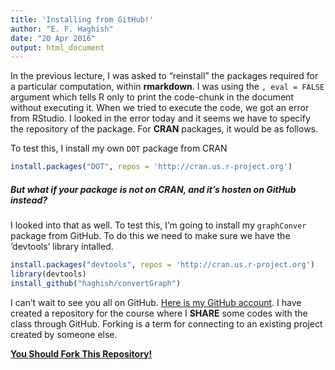 ```yaml
---
title: 'Installing from GitHub!'
author: "E. F. Haghish"
date: "20 Apr 2016"
output: html_document
---
```


In the previous lecture, I was asked to "reinstall" the packages required for 
a particular computation, within **rmarkdown**. I was using the 
`, eval = FALSE` argument which tells R only to print the code-chunk in the 
document without executing it. When we tried to execute the code, we got 
an error from RStudio. I looked in the error today and it seems we have to 
specify the repository of the package. For **CRAN** packages, it would be 
as follows. 

To test this, I install my own `DOT` package from CRAN
```r
install.packages("DOT", repos = 'http://cran.us.r-project.org')
```

##### But what if your package is not on CRAN, and it's hosten on GitHub instead?

I looked into that as well. To test this, I'm going to install my `graphConver` 
package from GitHub. To do this we need to make sure we have the 'devtools' library intalled.

```r
install.packages("devtools", repos = 'http://cran.us.r-project.org')
library(devtools)
install_github("haghish/convertGraph")
```

I can't wait to see you all on GitHub. 
[Here is my GitHub account](https://github.com/haghish/). I have created a 
repository for the course where I **SHARE** some codes with the class through 
GitHub. Forking is a term for connecting 
to an existing project created by someone else. 

[**You Should Fork This Repository!** ](https://github.com/haghish/ST516)
 




